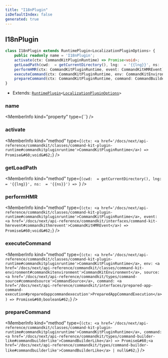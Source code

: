 ```yaml
---
title: "I18nPlugin"
isDefaultIndex: false
generated: true
---
```



<!-- This file was generated from the CommandKit source. Do not modify. Instead, re-run the "docgen" script -->


## I18nPlugin

<GenerationInfo sourceFile="packages/i18n/src/i18n.ts" sourceLine="149" packageName="@commandkit/i18n" />



```ts title="Signature"
class I18nPlugin extends RuntimePlugin<LocalizationPluginOptions> {
    public readonly name = 'I18nPlugin';
    activate(ctx: CommandKitPluginRuntime) => Promise<void>;
    getLoadPath(cwd:  = getCurrentDirectory(), lng:  = '{{lng}}', ns:  = '{{ns}}') => ;
    performHMR(ctx: CommandKitPluginRuntime, event: CommandKitHMREvent) => Promise<void>;
    executeCommand(ctx: CommandKitPluginRuntime, env: CommandKitEnvironment, source: CommandSource, command: PreparedAppCommandExecution) => Promise<boolean>;
    prepareCommand(ctx: CommandKitPluginRuntime, command: CommandBuilderLike) => Promise<CommandBuilderLike | null>;
}
```
* Extends: <code><a href='/docs/next/api-reference/commandkit/classes/runtime-plugin#runtimeplugin'>RuntimePlugin</a>&#60;<a href='/docs/next/api-reference/i18n/interfaces/localization-plugin-options#localizationpluginoptions'>LocalizationPluginOptions</a>&#62;</code>



<div className="members-wrapper">

### name

<MemberInfo kind="property" type={``}   />


### activate

<MemberInfo kind="method" type={`(ctx: <a href='/docs/next/api-reference/commandkit/classes/command-kit-plugin-runtime#commandkitpluginruntime'>CommandKitPluginRuntime</a>) => Promise&#60;void&#62;`}   />


### getLoadPath

<MemberInfo kind="method" type={`(cwd:  = getCurrentDirectory(), lng:  = '{{lng}}', ns:  = '{{ns}}') => `}   />


### performHMR

<MemberInfo kind="method" type={`(ctx: <a href='/docs/next/api-reference/commandkit/classes/command-kit-plugin-runtime#commandkitpluginruntime'>CommandKitPluginRuntime</a>, event: <a href='/docs/next/api-reference/commandkit/interfaces/command-kit-hmrevent#commandkithmrevent'>CommandKitHMREvent</a>) => Promise&#60;void&#62;`}   />


### executeCommand

<MemberInfo kind="method" type={`(ctx: <a href='/docs/next/api-reference/commandkit/classes/command-kit-plugin-runtime#commandkitpluginruntime'>CommandKitPluginRuntime</a>, env: <a href='/docs/next/api-reference/commandkit/classes/command-kit-environment#commandkitenvironment'>CommandKitEnvironment</a>, source: <a href='/docs/next/api-reference/commandkit/types/command-source#commandsource'>CommandSource</a>, command: <a href='/docs/next/api-reference/commandkit/interfaces/prepared-app-command-execution#preparedappcommandexecution'>PreparedAppCommandExecution</a>) => Promise&#60;boolean&#62;`}   />


### prepareCommand

<MemberInfo kind="method" type={`(ctx: <a href='/docs/next/api-reference/commandkit/classes/command-kit-plugin-runtime#commandkitpluginruntime'>CommandKitPluginRuntime</a>, command: <a href='/docs/next/api-reference/commandkit/types/command-builder-like#commandbuilderlike'>CommandBuilderLike</a>) => Promise&#60;<a href='/docs/next/api-reference/commandkit/types/command-builder-like#commandbuilderlike'>CommandBuilderLike</a> | null&#62;`}   />




</div>
